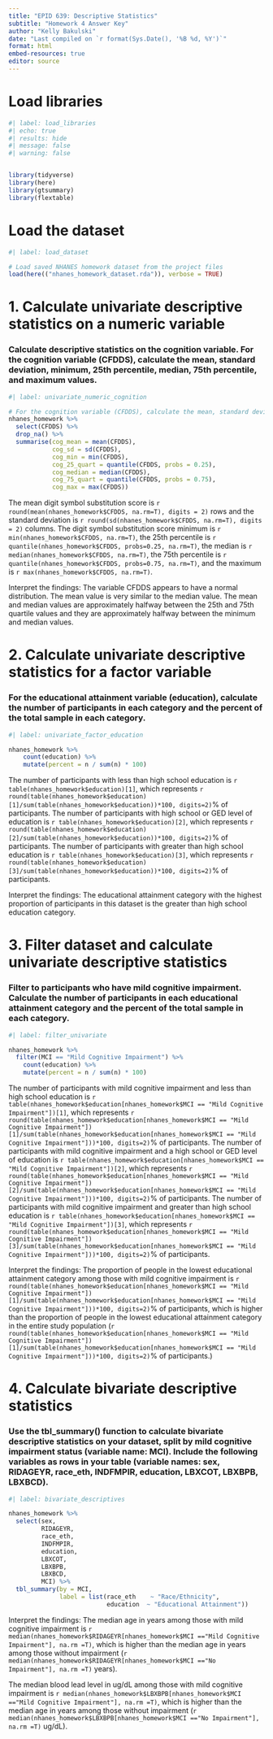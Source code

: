 ```yaml
---
title: "EPID 639: Descriptive Statistics"
subtitle: "Homework 4 Answer Key"
author: "Kelly Bakulski"
date: "Last compiled on `r format(Sys.Date(), '%B %d, %Y')`"
format: html
embed-resources: true
editor: source
---
```



# Load libraries

```r
#| label: load_libraries
#| echo: true
#| results: hide
#| message: false
#| warning: false


library(tidyverse)
library(here)
library(gtsummary)
library(flextable)
```

# Load the dataset

```r
#| label: load_dataset

# Load saved NHANES homework dataset from the project files
load(here(("nhanes_homework_dataset.rda")), verbose = TRUE)

```


# 1. Calculate univariate descriptive statistics on a numeric variable

### Calculate descriptive statistics on the cognition variable. For the cognition variable (CFDDS), calculate the mean, standard deviation, minimum, 25th percentile, median, 75th percentile, and maximum values. 

```r
#| label: univariate_numeric_cognition

# For the cognition variable (CFDDS), calculate the mean, standard deviation, minimum, 25th percentile, median, 75th percentile, and maximum values.  
nhanes_homework %>%
  select(CFDDS) %>%
  drop_na() %>%
  summarise(cog_mean = mean(CFDDS),
            cog_sd = sd(CFDDS),
            cog_min = min(CFDDS),
            cog_25_quart = quantile(CFDDS, probs = 0.25),
            cog_median = median(CFDDS),
            cog_75_quart = quantile(CFDDS, probs = 0.75),
            cog_max = max(CFDDS))

```
The mean digit symbol substitution score is `r round(mean(nhanes_homework$CFDDS, na.rm=T), digits = 2)` rows and the standard deviation is `r round(sd(nhanes_homework$CFDDS, na.rm=T), digits = 2)` columns.
The digit symbol substitution score minimum is `r min(nhanes_homework$CFDDS, na.rm=T)`, the 25th percentile is `r quantile(nhanes_homework$CFDDS, probs=0.25, na.rm=T)`, the median is `r median(nhanes_homework$CFDDS, na.rm=T)`, the 75th percentile is `r quantile(nhanes_homework$CFDDS, probs=0.75, na.rm=T)`, and the maximum is `r max(nhanes_homework$CFDDS, na.rm=T)`.

Interpret the findings: The variable CFDDS appears to have a normal distribution. The mean value is very similar to the median value. The mean and median values are approximately halfway between the 25th and 75th quartile values and they are approximately halfway between the minimum and median values. 

# 2. Calculate univariate descriptive statistics for a factor variable

### For the educational attainment variable (education), calculate the number of participants in each category and the percent of the total sample in each category.

```r
#| label: univariate_factor_education

nhanes_homework %>% 
	count(education) %>%
	mutate(percent = n / sum(n) * 100)

```
The number of participants with less than high school education is `r table(nhanes_homework$education)[1]`, which represents `r round(table(nhanes_homework$education)[1]/sum(table(nhanes_homework$education))*100, digits=2)`% of participants. 
The number of participants with high school or GED level of education is `r table(nhanes_homework$education)[2]`, which represents `r round(table(nhanes_homework$education)[2]/sum(table(nhanes_homework$education))*100, digits=2)`% of participants. 
The number of participants with greater than high school education is `r table(nhanes_homework$education)[3]`, which represents `r round(table(nhanes_homework$education)[3]/sum(table(nhanes_homework$education))*100, digits=2)`% of participants. 

Interpret the findings: The educational attainment category with the highest proportion of participants in this dataset is the greater than high school education category.

# 3. Filter dataset and calculate univariate descriptive statistics

### Filter to participants who have mild cognitive impairment. Calculate the number of participants in each educational attainment category and the percent of the total sample in each category.

```r
#| label: filter_univariate

nhanes_homework %>% 
  filter(MCI == "Mild Cognitive Impairment") %>%
	count(education) %>%
	mutate(percent = n / sum(n) * 100)

```
The number of participants with mild cognitive impairment and less than high school education is `r table(nhanes_homework$education[nhanes_homework$MCI == "Mild Cognitive Impairment"])[1]`, which represents `r round(table(nhanes_homework$education[nhanes_homework$MCI == "Mild Cognitive Impairment"])[1]/sum(table(nhanes_homework$education[nhanes_homework$MCI == "Mild Cognitive Impairment"]))*100, digits=2)`% of participants. 
The number of participants with mild cognitive impairment and a high school or GED level of education is `r table(nhanes_homework$education[nhanes_homework$MCI == "Mild Cognitive Impairment"])[2]`, which represents `r round(table(nhanes_homework$education[nhanes_homework$MCI == "Mild Cognitive Impairment"])[2]/sum(table(nhanes_homework$education[nhanes_homework$MCI == "Mild Cognitive Impairment"]))*100, digits=2)`% of participants. 
The number of participants with mild cognitive impairment and greater than high school education is `r table(nhanes_homework$education[nhanes_homework$MCI == "Mild Cognitive Impairment"])[3]`, which represents `r round(table(nhanes_homework$education[nhanes_homework$MCI == "Mild Cognitive Impairment"])[3]/sum(table(nhanes_homework$education[nhanes_homework$MCI == "Mild Cognitive Impairment"]))*100, digits=2)`% of participants. 

Interpret the findings: The proportion of people in the lowest educational attainment category among those with mild cognitive impairment is `r round(table(nhanes_homework$education[nhanes_homework$MCI == "Mild Cognitive Impairment"])[1]/sum(table(nhanes_homework$education[nhanes_homework$MCI == "Mild Cognitive Impairment"]))*100, digits=2)`% of participants, which is higher than the proportion of people in the lowest educational attainment category in the entire study population (`r round(table(nhanes_homework$education[nhanes_homework$MCI == "Mild Cognitive Impairment"])[1]/sum(table(nhanes_homework$education[nhanes_homework$MCI == "Mild Cognitive Impairment"]))*100, digits=2)`% of participants.)

# 4. Calculate bivariate descriptive statistics

### Use the tbl_summary() function to calculate bivariate descriptive statistics on your dataset, split by mild cognitive impairment status (variable name: MCI). Include the following variables as rows in your table (variable names: sex, RIDAGEYR, race_eth, INDFMPIR, education, LBXCOT, LBXBPB, LBXBCD).  
```r
#| label: bivariate_descriptives

nhanes_homework %>%
  select(sex,
         RIDAGEYR,
         race_eth,
         INDFMPIR,
         education,
         LBXCOT,
         LBXBPB,
         LBXBCD,
         MCI) %>%
  tbl_summary(by = MCI,
              label = list(race_eth    ~ "Race/Ethnicity",
                           education  ~ "Educational Attainment"))

```

Interpret the findings: The median age in years among those with mild cognitive impairment is `r median(nhanes_homework$RIDAGEYR[nhanes_homework$MCI =="Mild Cognitive Impairment"], na.rm =T)`, which is higher than the median age in years among those without impairment (`r median(nhanes_homework$RIDAGEYR[nhanes_homework$MCI =="No Impairment"], na.rm =T)` years).

The median blood lead level in ug/dL among those with mild cognitive impairment is `r median(nhanes_homework$LBXBPB[nhanes_homework$MCI =="Mild Cognitive Impairment"], na.rm =T)`, which is higher than the median age in years among those without impairment (`r median(nhanes_homework$LBXBPB[nhanes_homework$MCI =="No Impairment"], na.rm =T)` ug/dL).

